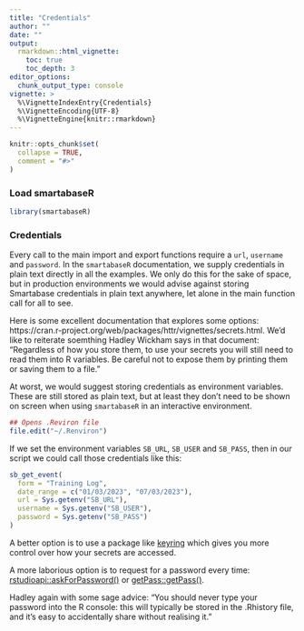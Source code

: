 ```yaml
---
title: "Credentials"
author: ""
date: ""
output: 
  rmarkdown::html_vignette:
    toc: true
    toc_depth: 3
editor_options:
  chunk_output_type: console
vignette: >
  %\VignetteIndexEntry{Credentials}
  %\VignetteEncoding{UTF-8}
  %\VignetteEngine{knitr::rmarkdown}
---
```


```r
knitr::opts_chunk$set(
  collapse = TRUE,
  comment = "#>"
)
```

### Load smartabaseR

```r
library(smartabaseR)
```

### Credentials

Every call to the main import and export functions require a `url`, `username` and `password`. In the `smartabaseR` documentation, we supply credentials in plain text directly in all the examples. We only do this for the sake of space, but in production environments we would advise against storing Smartabase credentials in plain text anywhere, let alone in the main function call for all to see.

Here is some excellent documentation that explores some options: https://cran.r-project.org/web/packages/httr/vignettes/secrets.html. We'd like to reiterate soemthing Hadley Wickham says in that document: "Regardless of how you store them, to use your secrets you will still need to read them into R variables. Be careful not to expose them by printing them or saving them to a file."

At worst, we would suggest storing credentials as environment variables. These are still stored as plain text, but at least they don't need to be shown on screen when using `smartabaseR` in an interactive environment. 

```r
## Opens .Reviron file
file.edit("~/.Renviron")
```

If we set the environment variables `SB_URL`, `SB_USER` and `SB_PASS`, then in our script we could call those credentials like this:

```r
sb_get_event(
  form = "Training Log",
  date_range = c("01/03/2023", "07/03/2023"),
  url = Sys.getenv("SB_URL"),
  username = Sys.getenv("SB_USER"),
  password = Sys.getenv("SB_PASS")
)
```

A better option is to use a package like [keyring](https://github.com/r-lib/keyring]) which gives you more control over how your secrets are accessed.

A more laborious option is to request for a password every time: [rstudioapi::askForPassword()](https://rstudio.github.io/rstudioapi/reference/askForPassword.html) or [getPass::getPass()](https://github.com/wrathematics/getPass).

Hadley again with some sage advice: "You should never type your password into the R console: this will typically be stored in the .Rhistory file, and it’s easy to accidentally share without realising it."
